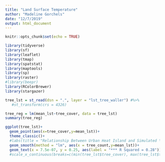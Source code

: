 ```yaml
---
title: "Land Surface Temperature"
author: "Madeline Gorchels"
date: "12/7/2019"
output: html_document
---
```


```r
knitr::opts_chunk$set(echo = TRUE)
```


```r
library(tidyverse)
library(sf)
library(leaflet)
library(tmap)
library(spatstat)
library(maptools)
library(sp)
library(raster)
#library(beepr)
library(RColorBrewer)
library(stargazer)
```

```r
tree_lst = st_read(dsn = ".", layer = "lst_tree_waller") #%>% 
   #st_transform(crs = 4326)
```

```r
tree_reg = lm(mean_lst~tree_cover, data = tree_lst)
summary(tree_reg)
```

```r
ggplot(tree_lst)+
  geom_point(aes(x=tree_cover,y=mean_lst))+
  theme_classic()+
  #labs(title = "Relationship Between Urban Heat Island and Simulated \nTree Canopy by Austin Census Tract", y = "Comparitive Land Surface Temperature Intensity", x = "Simulated Tree Intensity")+
  geom_smooth(method = "lm", aes(x = tree_count,y=mean_lst))+
  geom_text(x = 7.5e-07, y = 0.25, aes(label = "*** R Squared = 0.28"))#+
  #scale_x_continuous(breaks=c(min(tree_lst$tree_cover), max(tree_lst$tree_cover)), labels=c("Low","High"))
```

